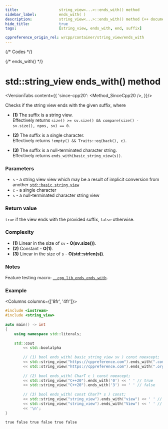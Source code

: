 ```yaml
---
title:					string_view<...>::ends_with() method
sidebar_label:			ends_with( )
description:			string_view<...>::ends_with() method C++ documentation
hide_title:				true
tags:					[string_view, ends_with, end, suffix]

cppreference_origin_rel: w/cpp/container/string_view/ends_with
---
```



{/* Codes */}

{/* ends_with() */}

# std::string_view ends_with() method

<VersionTabs content={{
	'since-cpp20': <Method_SinceCpp20 />,
}}/>

Checks if the string view ends with the given suffix, where

 - **(1)** The suffix is a string view.  
	Effectively returns `size() >= sv.size() && compare(size() - sv.size(), npos, sv) == 0`.

 - **(2)** The suffix is a single character.  
	Effectively returns `!empty() && Traits::eq(back(), c)`.

 - **(3)** The suffix is a null-terminated character string.  
	Effectively returns `ends_with(basic_string_view(s))`.

### Parameters

 - `s` - a string view view which may be a result of implicit conversion from another [`std::basic_string_view`](../string_view)
 - `c` - a single character
 - `s` - a null-terminated character string view

### Return value

`true` if the view ends with the provided suffix, `false` otherwise.

### Complexity

 - **(1)** Linear in the size of `sv` - **O(sv.size())**.
 - **(2)** Constant - **O(1)**.
 - **(3)** Linear in the size of `s` - **O(std::strlen(s))**.

### Notes

Feature testing macro: [`__cpp_lib_ends_ends_with`](#).

### Example

<Columns columns={['8fr', '4fr']}>
<div>

```cpp
#include <iostream>
#include <string_view>
 
auto main() -> int
{
    using namespace std::literals;
 
    std::cout
        << std::boolalpha
 
        // (1) bool ends_with( basic_string_view sv ) const noexcept;
        << std::string_view("https://cppreference.com").ends_with(".com"sv) << ' ' // true
        << std::string_view("https://cppreference.com").ends_with(".org"sv) << ' ' // false
 
        // (2) bool ends_with( CharT c ) const noexcept;
        << std::string_view("C++20").ends_with('0') << ' ' // true
        << std::string_view("C++20").ends_with('3') << ' ' // false
 
        // (3) bool ends_with( const CharT* s ) const;
        << std::string_view("string_view").ends_with("view") << ' ' // true
        << std::string_view("string_view").ends_with("View") << ' ' // false
        << '\n';
}
```

</div>
<div>

```plaintext title="Output"
true false true false true false
```

</div>
</Columns>

